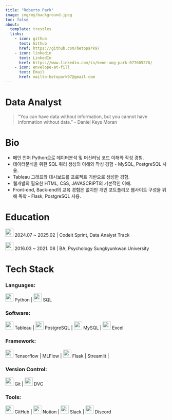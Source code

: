 ```yaml
---
title: "Roberto Park"
image: img/my/background.jpeg
toc: false
about:
  template: trestles
  links:
    - icon: github
      text: Github
      href: https://github.com/betopark97
    - icon: linkedin
      text: LinkedIn
      href: https://www.linkedin.com/in/keon-ung-park-077605270/
    - icon: envelope-at-fill
      text: Email
      href: mailto:betopark97@gmail.com
---
```


# Data Analyst {.unnumbered}

> "You can have data without information, but you cannot have information without data." - Daniel Keys Moran

# Bio

- 메인 언어 Python으로 데이터분석 및 머신러닝 코드 이해와 작성 경험.
- 데이터분석을 위한 SQL 쿼리 생성의 이해와 작성 경험 - MySQL, PostgreSQL 사용.
- Tableau 그래프와 대시보드를 프로젝트 기반으로 생성한 경험.
- 웹개발의 필요한 HTML, CSS, JAVASCRIPT의 기본적인 이해.
- Front-end, Back-end의 교육 경험은 없지만 개인 포트폴리오 웹사이트 구성을 위해 독학 - Flask, PostgreSQL 사용.

# Education

<img height=25px src='./img/logos/codeit.svg' />
2024.07 ~ 2025.02 | Codeit Sprint, Data Analyst Track  

<img height=25px src='./img/logos/skku.svg' />
2016.03 ~ 2021. 08 | BA, Psychology Sungkyunkwan University  


# Tech Stack
### Languages:  
<img height=25px src='./img/logos/python.svg'/> Python | 
<img height=25px src='./img/logos/sql.svg' /> SQL  

### Software:  
<img height=25px src='./img/logos/tableau.svg' /> Tableau |
<img height=25px src='./img/logos/postgresql.svg' /> PostgreSQL |
<img height=25px src='./img/logos/mysql.svg' /> MySQL |
<img height=25px src='./img/logos/excel.svg' /> Excel 

### Framework:  
<img height=25px src='./img/logos/tensorflow.svg' /> Tensorflow |
MLFlow |
<img height=25px src='./img/logos/flask.svg' /> Flask |
Streamlit |

### Version Control:  
<img height=25px src='./img/logos/git.svg' /> Git |
<img height=25px src='./img/logos/dvc.svg' /> DVC

### Tools:  
<img height=25px src='./img/logos/github.svg' /> GitHub |
<img height=25px src='./img/logos/notion.svg' /> Notion |
<img height=25px src='./img/logos/slack.svg' /> Slack |
<img height=25px src='./img/logos/discord.svg' /> Discord
<!-- <img height=25px src='./img/logos/mysql.svg' /> Dagshub -->